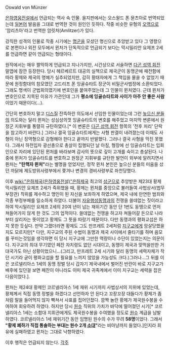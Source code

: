 Oswald von Münzer

[[은하영웅전설]]에서 언급되는 역사 속 인물. 을지판에서는 오스왈드 폰 뮨츠아로 번역되었는데 [[일본어]] 발음을 그대로 번역한 것이 원인인 듯하다. 작중 비슷한 유형의 [[오역]]으로 '암리츠아'라고 번역한 암릿처(Amlitzer)가 있다.

강직한 성격의 인물로 작중 시기에는 [[명군]]을 모셨던 명신으로 추앙받고 있다 그 영향으로 본편이나 외전 모두에서 뮌처가 단독적으로 언급되기 보다는 막시밀리안 요제프 2세를 언급하면 같이 언급되는 형태이다.

원작에서는 매우 짤막하게 언급되고 지나가지만, 시간상으로 서술하면 [[다곤 성역 회전]] 말엽에 잠깐 등장한다. 당시 헤르베르트 대공의 실책으로 제국군이 동맹군에 패전함에 따라 황제와 제국의 명예가 실추되었지만, 감히 황태자에게 그 책임을 물을 수 없었기 때문에 원정함대의 참모였던 고드리프 폰 잉골슈타트 장군이 비밀군사법정에 소환되었다. 그래도 명색이 군법회의였기에 변호인을 붙여주었는데 그 인물이 뮌처였다. 근데 뮌처가 변호인으로 지목된 이유가 가관인데 그가 '''평소에 잉골슈타트와 사이가 아주 안 좋은 사람'''이었기 때문이다(…).

간단히 변호하지 말고 [[디스]]질 잔뜩하란 의도에서 선임한 인물이었는데 그런 [[높으신 분들]]의 의도와는 달리 뮌처는 성심성의껏 잉골슈타트의 변호를 해주었고 마지막 변론에서 원정군 지휘부를 통렬히 규탄하였다.[* 이 변론은 [[다곤 성역 회전]] 항목의 '전후 처리' 단락을 참고하기 바란다.] 그러나 결국 잉골슈타트에게는 사형 판결이 내려졌는데 이때도 사형이 아닌 징역형으로 감형해야 한다고 끝까지 반발했다. 그러나 결국 사형을 막진 못했다. 그래서 하전입자 광선총으로 총살이 집행되던 날 아침, 형장에 선 잉골슈타트는 입회인으로 자리에 있던된 뮌처를 바라보며 감사의 뜻으로 깊이 고개를 숙이고 총살된다. 나중에 뮌처가 잉골슈타트를 변호하고 원정군 지휘부를 규탄한 발언이 외부에 알려지면서 뮌처는 '''"탄핵자 뮌처"'''라는 별명을 얻었지만, 정작 뮌처 본인은 높으신 분들의 미움을 샀던 까닭에 제도방위사령부에서 쫓겨나 변경의 경비사령부로 좌천당했다.

이후 [[wiki:"은하제국(은하영웅전설)"은하제국]] 최고의 [[성군]]으로 추앙받은 제23대 황제 막시밀리안 요제프 2세가 즉위했을 때, 황제는 뮌처를 중앙으로 불러들여 사법상서(법무부장관) 직위를 제수하고 맹인이 된 자신을 보좌하게 하였으며, 제국 내에 만연한 범죄와 각종 부정부패를 일소하게 하였다. 더불어 [[자유행성동맹]]과의 전쟁을 쓸데없는 짓이라고 하여 막시밀리안 요제프 2세의 20여 년이 넘는 재위기간 동안 단 1번도 동맹으로 먼저 쳐들어가지 않게 한 것도 그의 업적이다. 쓸데없는 전쟁을 하고자 쳐들어갈 돈으로 나라부터 살리자는 뜻이었고 황제도 그 뜻을 따랐기 때문이다. 다만 동맹과의 평화교섭은 하지 못한 듯싶다. 만약 그랬더라면 황제도 그도 만프레트 2세처럼 [[지구교]]에게 암살당했을지도 모르지만[* 다만, 지구교의 주된 수법이 동맹과 제국 사이에서 줄타기를 하며 음모를 꾸미는것임을 생각하면 이 당시 지구교에 그만한 역량이나 수단이 있었는지는 의문이다. 지구교의 최대 무기였던 페잔 자치령도 없던 시대이고, 동맹이 제국과 맞먹을만한 거대국가도 아닌 상황이었으니...(그리고, 만프레트 2세 시기와 달리 동맹의 세력자체가 작던 시기라 굳이 평화교섭을 할 필요를 느끼지 않았을 가능성도 크다.)그러나...그 뒤를 이은 코르넬리아스 1세의 동맹 정벌 당시 갑자기 제국내에서 벌어진 반란이 바로 지구교가 배후에 있던걸 보면 페잔이 아니라도 이미 제국 귀족계에서 이미 지구교는 세력을 잡은 다음이었다.].

뮌처는 제24대 황제인 코르넬리아스 1세 재위 시기까지 사법상서의 지위에 있었는데, 황제께서 직접 동맹 정벌을 하겠다고 선언하자 안 된다고 꼬장꼬장 대들다가 황제가 좀처럼 말을 들어먹지 않자 빡쳐서 사표를 집어던졌다. 깜짝 놀란 황제가 제국원수봉을 수여하여 회유하려 하였다. 하지만 당시 [[원수]] 직위의 가치가 바닥에 떨어졌던 시기[* 코르넬리아스 1세는 소함대 지휘관에게도 제국원수봉을 수여했을 정도로 [[원수]] 계급을 남발하였다. 코르넬리아스 1세 재위기간 동안 임명된 원수의 수가 무려 '''58명'''이었다. 그래서 '''"황제 폐하가 직접 통솔하는 부대는 원수 2개 [[소대]]"'''라는 비아냥까지 들었다.]인지라 회유에 실패하였고 뮌처는 그대로 낙향하였다.

이후 행적은 언급되지 않는다.
[[각주]]
